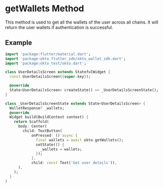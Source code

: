 
# getWallets Method
This method is used to get all the wallets of the user across all chains. It will return the user wallets if authentication is successful.




## Example
```dart copy
import 'package:flutter/material.dart';
import 'package:okto_flutter_sdk/okto_wallet_sdk.dart';
import 'package:okto_test/okto.dart';

class UserDetailsScreen extends StatefulWidget {
  const UserDetailsScreen({super.key});

  @override
  State<UserDetailsScreen> createState() => _UserDetailsScreenState();
}

class _UserDetailsScreenState extends State<UserDetailsScreen> {
  WalletResponse? _wallets;
  @override
  Widget build(BuildContext context) {
    return Scaffold(
      body: Center(
        child: TextButton(
            onPressed: () async {
              final wallets = await okto.getWallets();
              setState(() {
                _wallets = wallets;
              });
            },
            child: const Text('Get user details')),
      ),
    );
  }
}


```
